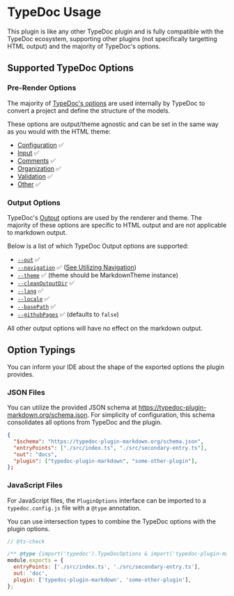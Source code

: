 
# TypeDoc Usage

This plugin is like any other TypeDoc plugin and is fully compatible with the TypeDoc ecosystem, supporting other plugins (not specifically targetting HTML output) and the majority of TypeDoc's options.

## Supported TypeDoc Options

### Pre-Render Options

The majority of [TypeDoc's options](https://typedoc.org/options/) are used internally by TypeDoc to convert a project and define the structure of the models.

These options are output/theme agnostic and can be set in the same way as you would with the HTML theme:

- [Configuration](https://typedoc.org/options/configuration/) ✅
- [Input](https://typedoc.org/options/input/) ✅
- [Comments](https://typedoc.org/options/comments/) ✅
- [Organization](https://typedoc.org/options/organization/) ✅
- [Validation](https://typedoc.org/options/validation/) ✅
- [Other](https://typedoc.org/options/other/) ✅

### Output Options

TypeDoc's [Output](https://typedoc.org/options/output/) options are used by the renderer and theme. The majority of these options are specific to HTML output and are not applicable to markdown output.

Below is a list of which TypeDoc Output options are supported:

- [`--out`](https://typedoc.org/options/output/#out) ✅
- [`--navigation`](https://typedoc.org/options/output/#navigation) ✅ ([See Utilizing Navigation](/api-docs/Document.Utilizing-Navigation))
- [`--theme`](https://typedoc.org/options/output/#theme) ✅ (theme should be MarkdownTheme instance)
- [`--cleanOutputDir`](https://typedoc.org/options/output/#cleanoutputdir) ✅
- [`--lang`](https://typedoc.org/options/output/#lang) ✅
- [`--locale`](https://typedoc.org/options/output/#locale) ✅
- [`--basePath`](https://typedoc.org/options/output/#basepath) ✅
- [`--githubPages`](https://typedoc.org/options/output/#githubpages) ✅ (defaults to `false`)

All other output options will have no effect on the markdown output.

## Option Typings

You can inform your IDE about the shape of the exported options the plugin provides.

### JSON Files

You can utilize the provided JSON schema at https://typedoc-plugin-markdown.org/schema.json. For simplicity of configuration, this schema consolidates all options from TypeDoc and the plugin.

```json filename="typedoc.json"
{
  "$schema": "https://typedoc-plugin-markdown.org/schema.json",
  "entryPoints": ["./src/index.ts", "./src/secondary-entry.ts"],
  "out": "docs",
  "plugin": ["typedoc-plugin-markdown", "some-other-plugin"],
};
```

### JavaScript Files

For JavaScript files, the `PluginOptions` interface can be imported to a `typedoc.config.js` file with a `@type` annotation.

You can use intersection types to combine the TypeDoc options with the plugin options.

```js filename="typedoc.config.cjs"
// @ts-check

/** @type {import('typedoc').TypeDocOptions & import('typedoc-plugin-markdown').PluginOptions} */
module.exports = {
  entryPoints: ['./src/index.ts', './src/secondary-entry.ts'],
  out: 'doc',
  plugin: ['typedoc-plugin-markdown', 'some-other-plugin'],
};
```
